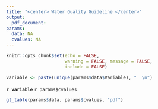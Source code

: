 ```yaml
---
title: "<center> Water Quality Guideline </center>"
output:
  pdf_document:
params:
  data: NA
  cvalues: NA
---
```

```r
knitr::opts_chunk$set(echo = FALSE, 
                      warning = FALSE, message = FALSE,
                      include = FALSE)
```
```r
variable <- paste(unique(params$data$Variable), "  \n")
```
\center __`r variable`__ \center
`r params$cvalues`

```r
gt_table(params$data, params$cvalues, "pdf")
```



